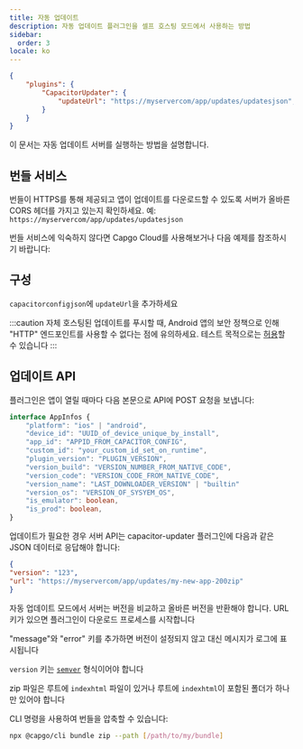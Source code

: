 ```yaml
---
title: 자동 업데이트
description: 자동 업데이트 플러그인을 셀프 호스팅 모드에서 사용하는 방법
sidebar:
  order: 3
locale: ko
---
```


```json
{
	"plugins": {
		"CapacitorUpdater": {
			"updateUrl": "https://myservercom/app/updates/updatesjson",
		}
	}
}
```

이 문서는 자동 업데이트 서버를 실행하는 방법을 설명합니다.

## 번들 서비스
번들이 HTTPS를 통해 제공되고 앱이 업데이트를 다운로드할 수 있도록 서버가 올바른 CORS 헤더를 가지고 있는지 확인하세요.
예: ```https://myservercom/app/updates/updatesjson```

번들 서비스에 익숙하지 않다면 Capgo Cloud를 사용해보거나 다음 예제를 참조하시기 바랍니다:
<LinkCard
	title="번들 서비스하기"
	href="/docs/self-hosted/auto-update/update-endpoint"
/>

## 구성
``capacitorconfigjson``에 ``updateUrl``을 추가하세요

:::caution
자체 호스팅된 업데이트를 푸시할 때, Android 앱의 보안 정책으로 인해 "HTTP" 엔드포인트를 사용할 수 없다는 점에 유의하세요. 테스트 목적으로는 [허용](https://stackoverflowcom/questions/45940861/android-8-cleartext-http-traffic-not-permitted)할 수 있습니다
:::

## 업데이트 API

플러그인은 앱이 열릴 때마다 다음 본문으로 API에 POST 요청을 보냅니다:

```typescript
interface AppInfos {
    "platform": "ios" | "android",
    "device_id": "UUID_of_device_unique_by_install",
    "app_id": "APPID_FROM_CAPACITOR_CONFIG",
    "custom_id": "your_custom_id_set_on_runtime",
    "plugin_version": "PLUGIN_VERSION",
    "version_build": "VERSION_NUMBER_FROM_NATIVE_CODE",
    "version_code": "VERSION_CODE_FROM_NATIVE_CODE",
    "version_name": "LAST_DOWNLOADER_VERSION" | "builtin"
    "version_os": "VERSION_OF_SYSYEM_OS",
    "is_emulator": boolean,
    "is_prod": boolean,
}
```

업데이트가 필요한 경우 서버 API는 capacitor-updater 플러그인에 다음과 같은 JSON 데이터로 응답해야 합니다:

```json
{
"version": "123",
"url": "https://myservercom/app/updates/my-new-app-200zip"
}
```

자동 업데이트 모드에서 서버는 버전을 비교하고 올바른 버전을 반환해야 합니다. URL 키가 있으면 플러그인이 다운로드 프로세스를 시작합니다

"message"와 "error" 키를 추가하면 버전이 설정되지 않고 대신 메시지가 로그에 표시됩니다

`version` 키는 [`semver`](https://semverorg/) 형식이어야 합니다

zip 파일은 루트에 `indexhtml` 파일이 있거나 루트에 `indexhtml`이 포함된 폴더가 하나만 있어야 합니다

CLI 명령을 사용하여 번들을 압축할 수 있습니다:

```bash title="서버에서 제공할 파일로 번들 생성하기"
npx @capgo/cli bundle zip --path [/path/to/my/bundle]
```